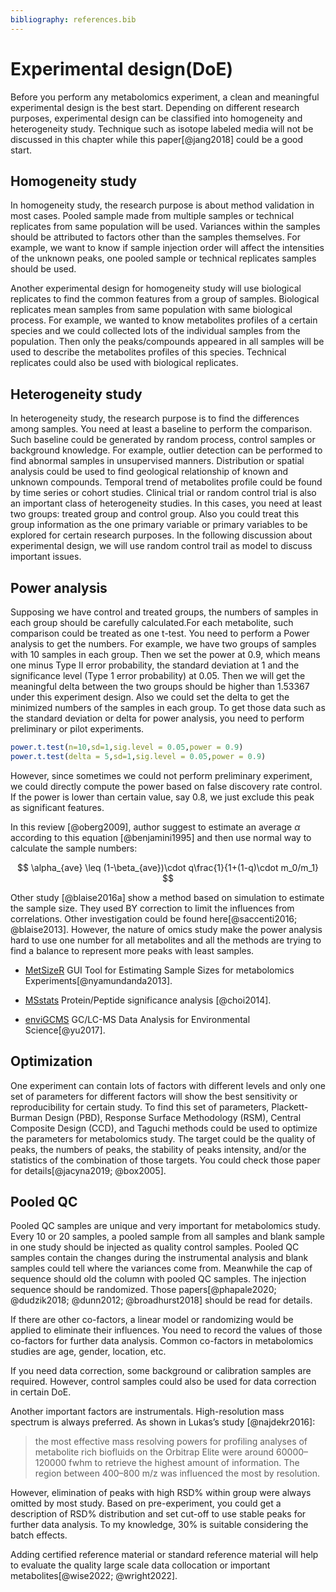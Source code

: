 ```yaml
---
bibliography: references.bib
---
```


# Experimental design(DoE)

Before you perform any metabolomics experiment, a clean and meaningful experimental design is the best start. Depending on different research purposes, experimental design can be classified into homogeneity and heterogeneity study. Technique such as isotope labeled media will not be discussed in this chapter while this paper[@jang2018] could be a good start.

## Homogeneity study

In homogeneity study, the research purpose is about method validation in most cases. Pooled sample made from multiple samples or technical replicates from same population will be used. Variances within the samples should be attributed to factors other than the samples themselves. For example, we want to know if sample injection order will affect the intensities of the unknown peaks, one pooled sample or technical replicates samples should be used.

Another experimental design for homogeneity study will use biological replicates to find the common features from a group of samples. Biological replicates mean samples from same population with same biological process. For example, we wanted to know metabolites profiles of a certain species and we could collected lots of the individual samples from the population. Then only the peaks/compounds appeared in all samples will be used to describe the metabolites profiles of this species. Technical replicates could also be used with biological replicates.

## Heterogeneity study

In heterogeneity study, the research purpose is to find the differences among samples. You need at least a baseline to perform the comparison. Such baseline could be generated by random process, control samples or background knowledge. For example, outlier detection can be performed to find abnormal samples in unsupervised manners. Distribution or spatial analysis could be used to find geological relationship of known and unknown compounds. Temporal trend of metabolites profile could be found by time series or cohort studies. Clinical trial or random control trial is also an important class of heterogeneity studies. In this cases, you need at least two groups: treated group and control group. Also you could treat this group information as the one primary variable or primary variables to be explored for certain research purposes. In the following discussion about experimental design, we will use random control trail as model to discuss important issues.

## Power analysis

Supposing we have control and treated groups, the numbers of samples in each group should be carefully calculated.For each metabolite, such comparison could be treated as one t-test. You need to perform a Power analysis to get the numbers. For example, we have two groups of samples with 10 samples in each group. Then we set the power at 0.9, which means one minus Type II error probability, the standard deviation at 1 and the significance level (Type 1 error probability) at 0.05. Then we will get the meaningful delta between the two groups should be higher than 1.53367 under this experiment design. Also we could set the delta to get the minimized numbers of the samples in each group. To get those data such as the standard deviation or delta for power analysis, you need to perform preliminary or pilot experiments.

```r
power.t.test(n=10,sd=1,sig.level = 0.05,power = 0.9)
power.t.test(delta = 5,sd=1,sig.level = 0.05,power = 0.9)
```

However, since sometimes we could not perform preliminary experiment, we could directly compute the power based on false discovery rate control. If the power is lower than certain value, say 0.8, we just exclude this peak as significant features.

In this review [@oberg2009], author suggest to estimate an average $\alpha$ according to this equation [@benjamini1995] and then use normal way to calculate the sample numbers:

$$
\alpha_{ave} \leq (1-\beta_{ave})\cdot q\frac{1}{1+(1-q)\cdot m_0/m_1}
$$

Other study [@blaise2016a] show a method based on simulation to estimate the sample size. They used BY correction to limit the influences from correlations. Other investigation could be found here[@saccenti2016; @blaise2013]. However, the nature of omics study make the power analysis hard to use one number for all metabolites and all the methods are trying to find a balance to represent more peaks with least samples.

-   [MetSizeR](https://github.com/cran/MetSizeR) GUI Tool for Estimating Sample Sizes for metabolomics Experiments[@nyamundanda2013].

-   [MSstats](https://www.bioconductor.org/packages/release/bioc/vignettes/MSstats/inst/doc/MSstats.html) Protein/Peptide significance analysis [@choi2014].

-   [enviGCMS](https://cran.rstudio.com/web/packages/enviGCMS/index.html) GC/LC-MS Data Analysis for Environmental Science[@yu2017].

## Optimization

One experiment can contain lots of factors with different levels and only one set of parameters for different factors will show the best sensitivity or reproducibility for certain study. To find this set of parameters, Plackett-Burman Design (PBD), Response Surface Methodology (RSM), Central Composite Design (CCD), and Taguchi methods could be used to optimize the parameters for metabolomics study. The target could be the quality of peaks, the numbers of peaks, the stability of peaks intensity, and/or the statistics of the combination of those targets. You could check those paper for details[@jacyna2019; @box2005].

## Pooled QC

Pooled QC samples are unique and very important for metabolomics study. Every 10 or 20 samples, a pooled sample from all samples and blank sample in one study should be injected as quality control samples. Pooled QC samples contain the changes during the instrumental analysis and blank samples could tell where the variances come from. Meanwhile the cap of sequence should old the column with pooled QC samples. The injection sequence should be randomized. Those papers[@phapale2020; @dudzik2018; @dunn2012; @broadhurst2018] should be read for details.

If there are other co-factors, a linear model or randomizing would be applied to eliminate their influences. You need to record the values of those co-factors for further data analysis. Common co-factors in metabolomics studies are age, gender, location, etc.

If you need data correction, some background or calibration samples are required. However, control samples could also be used for data correction in certain DoE.

Another important factors are instrumentals. High-resolution mass spectrum is always preferred. As shown in Lukas's study [@najdekr2016]:

> the most effective mass resolving powers for profiling analyses of metabolite rich biofluids on the Orbitrap Elite were around 60000--120000 fwhm to retrieve the highest amount of information. The region between 400--800 m/z was influenced the most by resolution.

However, elimination of peaks with high RSD% within group were always omitted by most study. Based on pre-experiment, you could get a description of RSD% distribution and set cut-off to use stable peaks for further data analysis. To my knowledge, 30% is suitable considering the batch effects.

Adding certified reference material or standard reference material will help to evaluate the quality large scale data collocation or important metabolites[@wise2022; @wright2022].
